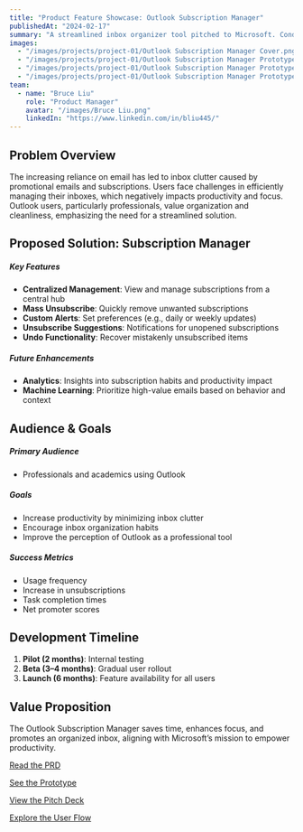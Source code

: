 ```yaml
---
title: "Product Feature Showcase: Outlook Subscription Manager"
publishedAt: "2024-02-17"
summary: "A streamlined inbox organizer tool pitched to Microsoft. Conducted user interviews, authored a PRD, and prototyped on Figma."
images:
  - "/images/projects/project-01/Outlook Subscription Manager Cover.png"
  - "/images/projects/project-01/Outlook Subscription Manager Prototype 1.png"
  - "/images/projects/project-01/Outlook Subscription Manager Prototype 3.png"
  - "/images/projects/project-01/Outlook Subscription Manager Prototype 2.png"
team:
  - name: "Bruce Liu"
    role: "Product Manager"
    avatar: "/images/Bruce Liu.png"
    linkedIn: "https://www.linkedin.com/in/bliu445/"
---
```


## Problem Overview

The increasing reliance on email has led to inbox clutter caused by promotional emails and subscriptions. Users face challenges in efficiently managing their inboxes, which negatively impacts productivity and focus. Outlook users, particularly professionals, value organization and cleanliness, emphasizing the need for a streamlined solution.

## Proposed Solution: Subscription Manager

##### Key Features
- **Centralized Management**: View and manage subscriptions from a central hub
- **Mass Unsubscribe**: Quickly remove unwanted subscriptions
- **Custom Alerts**: Set preferences (e.g., daily or weekly updates)
- **Unsubscribe Suggestions**: Notifications for unopened subscriptions
- **Undo Functionality**: Recover mistakenly unsubscribed items

##### Future Enhancements
- **Analytics**: Insights into subscription habits and productivity impact
- **Machine Learning**: Prioritize high-value emails based on behavior and context

## Audience & Goals

##### Primary Audience
- Professionals and academics using Outlook

##### Goals
- Increase productivity by minimizing inbox clutter
- Encourage inbox organization habits
- Improve the perception of Outlook as a professional tool

##### Success Metrics
- Usage frequency
- Increase in unsubscriptions
- Task completion times
- Net promoter scores

## Development Timeline
1. **Pilot (2 months)**: Internal testing
2. **Beta (3–4 months)**: Gradual user rollout
3. **Launch (6 months)**: Feature availability for all users

## Value Proposition
The Outlook Subscription Manager saves time, enhances focus, and promotes an organized inbox, aligning with Microsoft’s mission to empower productivity.

[Read the PRD](https://docs.google.com/document/d/1prVflk6PXhB8tIle1doJB4FKPUobU4Ai1lQ_WBmgSHI/edit?usp=sharing)

[See the Prototype](https://www.figma.com/proto/k6LIHFL5d5O4fGBgwugskC/Outlook-Subscription-Manager?page-id=0%3A1&type=design&node-id=1-2&viewport=105%2C298%2C0.11&t=OAVW49Gtnxn4qKCl-1&scaling=scale-down&starting-point-node-id=1%3A2&mode=design)

[View the Pitch Deck](https://docs.google.com/presentation/d/1yAv8wDoI1SsZVNl5CKg4MA0Mu_XeVmS3Pq9W6hR1rDg/edit?usp=sharing)

[Explore the User Flow](https://www.figma.com/file/bJq0MMVr0z1oQbBlOrR4b9/Outlook-Subscription-Manager-User-Flow?type=whiteboard&node-id=0%3A1&t=KsWGalNt52FpmB7G-1)  
